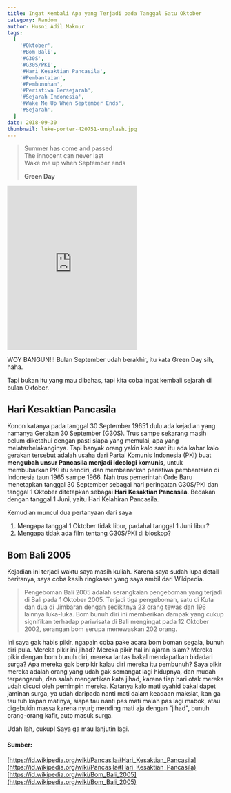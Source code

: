 ```yaml
---
title: Ingat Kembali Apa yang Terjadi pada Tanggal Satu Oktober
category: Random
author: Husni Adil Makmur
tags:
  [
    '#Oktober',
    '#Bom Bali',
    '#G30S',
    '#G30S/PKI',
    '#Hari Kesaktian Pancasila',
    '#Pembantaian',
    '#Pembunuhan',
    '#Peristiwa Bersejarah',
    '#Sejarah Indonesia',
    '#Wake Me Up When September Ends',
    '#Sejarah',
  ]
date: 2018-09-30
thumbnail: luke-porter-420751-unsplash.jpg
---
```


> Summer has come and passed  
> The innocent can never last  
> Wake me up when September ends
>
> **Green Day**

<iframe
  src='https://open.spotify.com/embed/track/3ZffCQKLFLUvYM59XKLbVm'
  width='300'
  height='380'
  frameborder='0'
  allowtransparency='true'
  allow='encrypted-media'
></iframe>

WOY BANGUN!!! Bulan September udah berakhir, itu kata Green Day sih, haha.

Tapi bukan itu yang mau dibahas, tapi kita coba ingat kembali sejarah di bulan Oktober.

## Hari Kesaktian Pancasila

Konon katanya pada tanggal 30 September 19651 dulu ada kejadian yang namanya Gerakan 30 September (G30S). Trus sampe sekarang masih belum diketahui dengan pasti siapa yang memulai, apa yang melatarbelakanginya. Tapi banyak orang yakin kalo saat itu ada kabar kalo gerakan tersebut adalah usaha dari Partai Komunis Indonesia (PKI) buat **mengubah unsur Pancasila menjadi ideologi komunis**, untuk membubarkan PKI itu sendiri, dan membenarkan peristiwa pembantaian di Indonesia taun 1965 sampe 1966. Nah trus pemerintah Orde Baru menetapkan tanggal 30 September sebagai hari peringatan G30S/PKI dan tanggal 1 Oktober ditetapkan sebagai **Hari Kesaktian Pancasila**. Bedakan dengan tanggal 1 Juni, yaitu Hari Kelahiran Pancasila.

Kemudian muncul dua pertanyaan dari saya

1.  Mengapa tanggal 1 Oktober tidak libur, padahal tanggal 1 Juni libur?
2.  Mengapa tidak ada film tentang G30S/PKI di bioskop?

## Bom Bali 2005

Kejadian ini terjadi waktu saya masih kuliah. Karena saya sudah lupa detail beritanya, saya coba kasih ringkasan yang saya ambil dari Wikipedia.

> Pengeboman Bali 2005 adalah serangkaian pengeboman yang terjadi di Bali pada 1 Oktober 2005. Terjadi tiga pengeboman, satu di Kuta dan dua di Jimbaran dengan sedikitnya 23 orang tewas dan 196 lainnya luka-luka. Bom bunuh diri ini memberikan dampak yang cukup signifikan terhadap pariwisata di Bali mengingat pada 12 Oktober 2002, serangan bom serupa menewaskan 202 orang.

Ini saya gak habis pikir, ngapain coba pake acara bom boman segala, bunuh diri pula. Mereka pikir ini jihad? Mereka pikir hal ini ajaran Islam? Mereka pikir dengan bom bunuh diri, mereka lantas bakal mendapatkan bidadari surga? Apa mereka gak berpikir kalau diri mereka itu pembunuh? Saya pikir mereka adalah orang yang udah gak semangat lagi hidupnya, dan mudah terpengaruh, dan salah mengartikan kata jihad, karena tiap hari otak mereka udah dicuci oleh pemimpin mereka. Katanya kalo mati syahid bakal dapet jaminan surga, ya udah daripada nanti mati dalam keadaan maksiat, kan ga tau tuh kapan matinya, siapa tau nanti pas mati malah pas lagi mabok, atau digebukin massa karena nyuri; mending mati aja dengan "jihad", bunuh orang-orang kafir, auto masuk surga.

Udah lah, cukup! Saya ga mau lanjutin lagi.

#### Sumber:

[https://id.wikipedia.org/wiki/Pancasila#Hari_Kesaktian_Pancasila](https://id.wikipedia.org/wiki/Pancasila#Hari_Kesaktian_Pancasila)  
[https://id.wikipedia.org/wiki/Bom_Bali_2005](https://id.wikipedia.org/wiki/Bom_Bali_2005)
